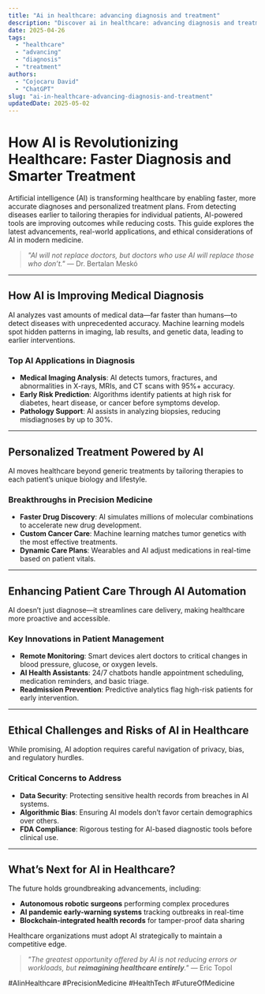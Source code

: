 ```yaml
---
title: "Ai in healthcare: advancing diagnosis and treatment"
description: "Discover ai in healthcare: advancing diagnosis and treatment with this in-depth guide, providing actionable insights and practical tips to boost your knowledge and results."
date: 2025-04-26
tags:
  - "healthcare"
  - "advancing"
  - "diagnosis"
  - "treatment"
authors:
  - "Cojocaru David"
  - "ChatGPT"
slug: "ai-in-healthcare-advancing-diagnosis-and-treatment"
updatedDate: 2025-05-02
---
```


# How AI is Revolutionizing Healthcare: Faster Diagnosis and Smarter Treatment  

Artificial intelligence (AI) is transforming healthcare by enabling faster, more accurate diagnoses and personalized treatment plans. From detecting diseases earlier to tailoring therapies for individual patients, AI-powered tools are improving outcomes while reducing costs. This guide explores the latest advancements, real-world applications, and ethical considerations of AI in modern medicine.  

> *"AI will not replace doctors, but doctors who use AI will replace those who don’t."* — Dr. Bertalan Meskó  

---

## How AI is Improving Medical Diagnosis  

AI analyzes vast amounts of medical data—far faster than humans—to detect diseases with unprecedented accuracy. Machine learning models spot hidden patterns in imaging, lab results, and genetic data, leading to earlier interventions.  

### Top AI Applications in Diagnosis  
- **Medical Imaging Analysis**: AI detects tumors, fractures, and abnormalities in X-rays, MRIs, and CT scans with 95%+ accuracy.  
- **Early Risk Prediction**: Algorithms identify patients at high risk for diabetes, heart disease, or cancer before symptoms develop.  
- **Pathology Support**: AI assists in analyzing biopsies, reducing misdiagnoses by up to 30%.  

---

## Personalized Treatment Powered by AI  

AI moves healthcare beyond generic treatments by tailoring therapies to each patient’s unique biology and lifestyle.  

### Breakthroughs in Precision Medicine  
- **Faster Drug Discovery**: AI simulates millions of molecular combinations to accelerate new drug development.  
- **Custom Cancer Care**: Machine learning matches tumor genetics with the most effective treatments.  
- **Dynamic Care Plans**: Wearables and AI adjust medications in real-time based on patient vitals.  

---

## Enhancing Patient Care Through AI Automation  

AI doesn’t just diagnose—it streamlines care delivery, making healthcare more proactive and accessible.  

### Key Innovations in Patient Management  
- **Remote Monitoring**: Smart devices alert doctors to critical changes in blood pressure, glucose, or oxygen levels.  
- **AI Health Assistants**: 24/7 chatbots handle appointment scheduling, medication reminders, and basic triage.  
- **Readmission Prevention**: Predictive analytics flag high-risk patients for early intervention.  

---

## Ethical Challenges and Risks of AI in Healthcare  

While promising, AI adoption requires careful navigation of privacy, bias, and regulatory hurdles.  

### Critical Concerns to Address  
- **Data Security**: Protecting sensitive health records from breaches in AI systems.  
- **Algorithmic Bias**: Ensuring AI models don’t favor certain demographics over others.  
- **FDA Compliance**: Rigorous testing for AI-based diagnostic tools before clinical use.  

---

## What’s Next for AI in Healthcare?  

The future holds groundbreaking advancements, including:  
- **Autonomous robotic surgeons** performing complex procedures  
- **AI pandemic early-warning systems** tracking outbreaks in real-time  
- **Blockchain-integrated health records** for tamper-proof data sharing  

Healthcare organizations must adopt AI strategically to maintain a competitive edge.  

> *"The greatest opportunity offered by AI is not reducing errors or workloads, but **reimagining healthcare entirely**."* — Eric Topol  

#AIinHealthcare #PrecisionMedicine #HealthTech #FutureOfMedicine